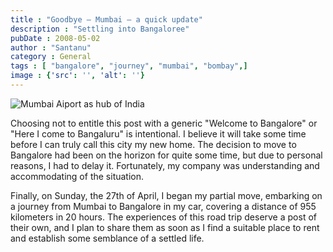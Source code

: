 ```yaml
---
title : "Goodbye – Mumbai – a quick update"
description : "Settling into Bangaloree"
pubDate : 2008-05-02
author : "Santanu"
category : General
tags : [ "bangalore", "journey", "mumbai", "bombay",]
image : {'src': '', 'alt': ''}
---
```


<Image src={pic1} alt="Mumbai Aiport as hub of India"/>

Choosing not to entitle this post with a generic "Welcome to Bangalore" or "Here I come to Bangaluru" is intentional. I believe it will take some time before I can truly call this city my new home. The decision to move to Bangalore had been on the horizon for quite some time, but due to personal reasons, I had to delay it. Fortunately, my company was understanding and accommodating of the situation.

Finally, on Sunday, the 27th of April, I began my partial move, embarking on a journey from Mumbai to Bangalore in my car, covering a distance of 955 kilometers in 20 hours. The experiences of this road trip deserve a post of their own, and I plan to share them as soon as I find a suitable place to rent and establish some semblance of a settled life.
